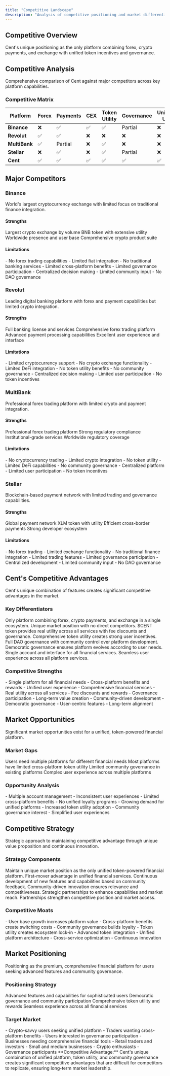 ```yaml
---
title: "Competitive Landscape"
description: "Analysis of competitive positioning and market differentiation"
---
```


## Competitive Overview

<Card title="Market Positioning" icon="chart" horizontal>
  Cent's unique positioning as the only platform combining forex, crypto
  payments, and exchange with unified token incentives and governance.
</Card>

## Competitive Analysis

<Card title="Market Comparison" icon="scale-balanced" horizontal>
  Comprehensive comparison of Cent against major competitors across key platform
  capabilities.
</Card>

### Competitive Matrix

| Platform      | Forex | Payments | CEX | Token Utility | Governance | Unified UX |
| ------------- | ----- | -------- | --- | ------------- | ---------- | ---------- |
| **Binance**   | ❌    | ✅       | ✅  | ✅            | Partial    | ❌         |
| **Revolut**   | ✅    | ✅       | ❌  | ❌            | ❌         | ❌         |
| **MultiBank** | ✅    | Partial  | ❌  | ✅            | ❌         | ❌         |
| **Stellar**   | ❌    | ✅       | ❌  | ✅            | Partial    | ❌         |
| **Cent**      | ✅    | ✅       | ✅  | ✅            | ✅         | ✅         |

## Major Competitors

### Binance

<Card title="Global Crypto Exchange" icon="rotate" horizontal>
  World's largest cryptocurrency exchange with limited focus on traditional
  finance integration.
</Card>

#### Strengths

<CardGroup cols={2}>
  <Card title="Market Leadership" icon="crown">
    Largest crypto exchange by volume
  </Card>
  <Card title="Token Utility" icon="coins">
    BNB token with extensive utility
  </Card>
  <Card title="Global Reach" icon="globe">
    Worldwide presence and user base
  </Card>
  <Card title="Product Range" icon="puzzle">
    Comprehensive crypto product suite
  </Card>
</CardGroup>

#### Limitations

<AccordionGroup>
  <Accordion title="Limited Traditional Finance" icon="piggy-bank">
    - No forex trading capabilities - Limited fiat integration - No traditional
    banking services - Limited cross-platform benefits
  </Accordion>

  <Accordion title="Governance Limitations" icon="building-columns">
    - Limited governance participation - Centralized decision making - Limited
    community input - No DAO governance
  </Accordion>
</AccordionGroup>

### Revolut

<Card title="Digital Banking Platform" icon="piggy-bank" horizontal>
  Leading digital banking platform with forex and payment capabilities but
  limited crypto integration.
</Card>

#### Strengths

<CardGroup cols={2}>
  <Card title="Banking Services" icon="building">
    Full banking license and services
  </Card>
  <Card title="Forex Trading" icon="chart">
    Comprehensive forex trading platform
  </Card>
  <Card title="Payment Processing" icon="credit-card">
    Advanced payment processing capabilities
  </Card>
  <Card title="User Experience" icon="user">
    Excellent user experience and interface
  </Card>
</CardGroup>

#### Limitations

<AccordionGroup>
  <Accordion title="Limited Crypto Integration" icon="coins">
    - Limited cryptocurrency support - No crypto exchange functionality -
    Limited DeFi integration - No token utility benefits
  </Accordion>

  <Accordion title="No Governance" icon="building-columns">
    - No community governance - Centralized decision making - Limited user
    participation - No token incentives
  </Accordion>
</AccordionGroup>

### MultiBank

<Card title="Forex Trading Platform" icon="chart" horizontal>
  Professional forex trading platform with limited crypto and payment
  integration.
</Card>

#### Strengths

<CardGroup cols={2}>
  <Card title="Forex Expertise" icon="chart">
    Professional forex trading platform
  </Card>
  <Card title="Regulatory Compliance" icon="scale-balanced">
    Strong regulatory compliance
  </Card>
  <Card title="Institutional Focus" icon="building">
    Institutional-grade services
  </Card>
  <Card title="Global Presence" icon="globe">
    Worldwide regulatory coverage
  </Card>
</CardGroup>

#### Limitations

<AccordionGroup>
  <Accordion title="Limited Crypto" icon="coins">
    - No cryptocurrency trading - Limited crypto integration - No token utility
    - Limited DeFi capabilities
  </Accordion>

  <Accordion title="No Governance" icon="building-columns">
    - No community governance - Centralized platform - Limited user
    participation - No token incentives
  </Accordion>
</AccordionGroup>

### Stellar

<Card title="Payment Network" icon="credit-card" horizontal>
  Blockchain-based payment network with limited trading and governance
  capabilities.
</Card>

#### Strengths

<CardGroup cols={2}>
  <Card title="Payment Network" icon="link">
    Global payment network
  </Card>
  <Card title="Token Utility" icon="coins">
    XLM token with utility
  </Card>
  <Card title="Cross-Border Payments" icon="globe">
    Efficient cross-border payments
  </Card>
  <Card title="Developer Tools" icon="code">
    Strong developer ecosystem
  </Card>
</CardGroup>

#### Limitations

<AccordionGroup>
  <Accordion title="Limited Trading" icon="rotate">
    - No forex trading - Limited exchange functionality - No traditional finance
    integration - Limited trading features
  </Accordion>

  <Accordion title="Governance Limitations" icon="building-columns">
    - Limited governance participation - Centralized development - Limited
    community input - No DAO governance
  </Accordion>
</AccordionGroup>

## Cent's Competitive Advantages

<Card title="Unique Market Position" icon="star" horizontal>
  Cent's unique combination of features creates significant competitive
  advantages in the market.
</Card>

### Key Differentiators

<Steps>
  <Step title="Unified Platform">
    Only platform combining forex, crypto payments, and exchange in a single
    ecosystem.
    <Check>Unique market position with no direct competitors.</Check>
  </Step>

  <Step title="Token-Powered Benefits">
    $CENT token provides real utility across all services with fee discounts and
    governance.
    <Check>Comprehensive token utility creates strong user incentives.</Check>
  </Step>

  <Step title="Community Governance">
    Full DAO governance with community control over platform development.
    <Check>
      Democratic governance ensures platform evolves according to user needs.
    </Check>
  </Step>

  <Step title="Unified User Experience">
    Single account and interface for all financial services.
    <Check>Seamless user experience across all platform services.</Check>
  </Step>
</Steps>

### Competitive Strengths

<AccordionGroup>
  <Accordion title="Comprehensive Solution" icon="puzzle">
    - Single platform for all financial needs - Cross-platform benefits and
    rewards - Unified user experience - Comprehensive financial services
  </Accordion>

  <Accordion title="Token Economics" icon="coins">
    - Real utility across all services - Fee discounts and rewards - Governance
    participation - Long-term value creation
  </Accordion>

  <Accordion title="Community Focus" icon="users">
    - Community-driven development - Democratic governance - User-centric
    features - Long-term alignment
  </Accordion>
</AccordionGroup>

## Market Opportunities

<Card title="Market Gaps" icon="bullseye" horizontal>
  Significant market opportunities exist for a unified, token-powered financial
  platform.
</Card>

### Market Gaps

<CardGroup cols={2}>
  <Card title="Fragmented Services" icon="puzzle">
    Users need multiple platforms for different financial needs
  </Card>
  <Card title="Limited Token Utility" icon="coins">
    Most platforms have limited cross-platform token utility
  </Card>
  <Card title="No Governance" icon="building-columns">
    Limited community governance in existing platforms
  </Card>
  <Card title="Complex User Experience" icon="user">
    Complex user experience across multiple platforms
  </Card>
</CardGroup>

### Opportunity Analysis

<AccordionGroup>
  <Accordion title="User Pain Points" icon="exclamation">
    - Multiple account management - Inconsistent user experiences - Limited
    cross-platform benefits - No unified loyalty programs
  </Accordion>

  <Accordion title="Market Demand" icon="chart">
    - Growing demand for unified platforms - Increased token utility adoption -
    Community governance interest - Simplified user experiences
  </Accordion>
</AccordionGroup>

## Competitive Strategy

<Card title="Differentiation Strategy" icon="bullseye" horizontal>
  Strategic approach to maintaining competitive advantage through unique value
  proposition and continuous innovation.
</Card>

### Strategy Components

<Steps>
  <Step title="Unique Positioning">
    Maintain unique market position as the only unified token-powered financial
    platform.
    <Check>First-mover advantage in unified financial services.</Check>
  </Step>

  <Step title="Continuous Innovation">
    Continuous development of new features and capabilities based on community
    feedback.
    <Check>
      Community-driven innovation ensures relevance and competitiveness.
    </Check>
  </Step>

  <Step title="Partnership Development">
    Strategic partnerships to enhance capabilities and market reach.
    <Check>
      Partnerships strengthen competitive position and market access.
    </Check>
  </Step>
</Steps>

### Competitive Moats

<AccordionGroup>
  <Accordion title="Network Effects" icon="network">
    - User base growth increases platform value - Cross-platform benefits create
    switching costs - Community governance builds loyalty - Token utility
    creates ecosystem lock-in
  </Accordion>

  <Accordion title="Technology Advantage" icon="code">
    - Advanced token integration - Unified platform architecture - Cross-service
    optimization - Continuous innovation
  </Accordion>
</AccordionGroup>

## Market Positioning

<Card title="Premium Positioning" icon="crown" horizontal>
  Positioning as the premium, comprehensive financial platform for users seeking
  advanced features and community governance.
</Card>

### Positioning Strategy

<CardGroup cols={2}>
  <Card title="Premium Features" icon="star">
    Advanced features and capabilities for sophisticated users
  </Card>
  <Card title="Community Governance" icon="building-columns">
    Democratic governance and community participation
  </Card>
  <Card title="Token Benefits" icon="coins">
    Comprehensive token utility and rewards
  </Card>
  <Card title="Unified Experience" icon="link">
    Seamless experience across all financial services
  </Card>
</CardGroup>

### Target Market

<AccordionGroup>
  <Accordion title="Primary Users" icon="user">
    - Crypto-savvy users seeking unified platform - Traders wanting
    cross-platform benefits - Users interested in governance participation -
    Businesses needing comprehensive financial tools
  </Accordion>

  <Accordion title="Market Segments" icon="users">
    - Retail traders and investors - Small and medium businesses - Crypto
    enthusiasts - Governance participants
  </Accordion>
</AccordionGroup>

<Note>
  **Competitive Advantage:** Cent's unique combination of unified platform,
  token utility, and community governance creates significant competitive
  advantages that are difficult for competitors to replicate, ensuring long-term
  market leadership.
</Note>
